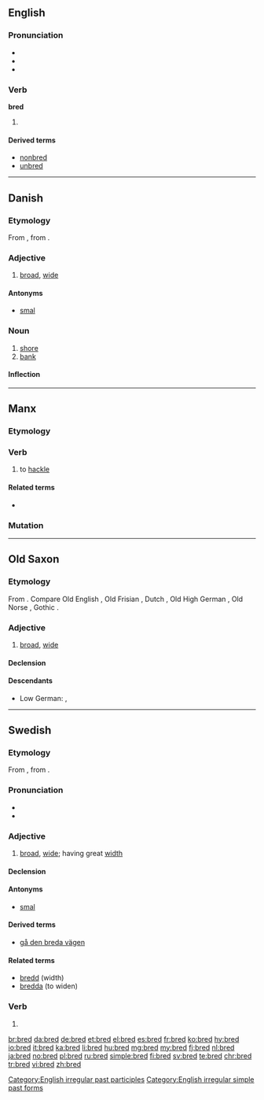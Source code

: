 ==English==

===Pronunciation===
* {{IPA|/brɛd/}}
* {{rhymes|ɛd}}
* {{homophones|lang=en|bread}}

===Verb===
'''bred'''

# {{en-past of|breed}}

====Derived terms====
* [[nonbred]]
* [[unbred]]

[[Category:English irregular past participles]]
[[Category:English irregular simple past forms]]

----

==Danish==

===Etymology===
From {{etyl|non|da}} {{term|breiðr|lang=non}}, from {{etyl|gem-pro|da}} {{m|gem-pro|*braidaz}}.

===Adjective===
{{head|da|adjective|neuter|bredt|definite and plural|brede}}

# [[broad]], [[wide]]

====Antonyms====
* [[smal]] {{pos a}}

===Noun===
{{da-noun|stem=bredd|en|er}}

# [[shore]]
# [[bank]]

====Inflection====
{{da-noun-infl|stem=bredd|en|er}}

----

==Manx==

===Etymology===
{{rfe|lang=gv}}

===Verb===
{{head|gv|verb|verbal noun|breddal|past participle|breddit}}

# to [[hackle]]

====Related terms====
* {{l|gv|breddey|gloss=hackling}}

===Mutation===
{{gv mut cons|b|red}}

----

==Old Saxon==

===Etymology===
From {{etyl|gem-pro|osx}} {{m|gem-pro|*braidaz}}. Compare Old English {{m|ang|brād}}, Old Frisian {{term|brēd|lang=ofs}}, Dutch {{term|breed|lang=nl}}, Old High German {{term|breit|lang=goh}}, Old Norse {{term|breiðr|lang=non}}, Gothic {{term|𐌱𐍂𐌰𐌹𐌸𐍃|tr=braiþs|lang=got}}.

===Adjective===
{{head|osx|adjective|head=brēd}}

# [[broad]], [[wide]]

====Declension====
{{osx-decl-adj|title=brēd|brēd}}

====Descendants====
* Low German: {{l|nds|breed}}, {{l|nds|breet}}

----

==Swedish==

===Etymology===
From {{etyl|non|sv}} {{term|breiðr|lang=non}}, from {{etyl|gem-pro|sv}} {{m|gem-pro|*braidaz}}.

===Pronunciation===
* {{rhymes|eːd|lang=sv}}
* {{audio|Sv-bred.ogg|audio|lang=sv}}

===Adjective===
{{head|sv|adjective}}

# [[broad]], [[wide]]; having great [[width]]

====Declension====
{{sv-adj-reg|n=brett}}

====Antonyms====
* [[smal]]

====Derived terms====
* [[gå den breda vägen]]

====Related terms====
* [[bredd]] (width)
* [[bredda]] (to widen)

===Verb===
{{head|sv|verb form}}

# {{sv-verb-form-imp|breda}}

[[br:bred]]
[[da:bred]]
[[de:bred]]
[[et:bred]]
[[el:bred]]
[[es:bred]]
[[fr:bred]]
[[ko:bred]]
[[hy:bred]]
[[io:bred]]
[[it:bred]]
[[ka:bred]]
[[li:bred]]
[[hu:bred]]
[[mg:bred]]
[[my:bred]]
[[fj:bred]]
[[nl:bred]]
[[ja:bred]]
[[no:bred]]
[[pl:bred]]
[[ru:bred]]
[[simple:bred]]
[[fi:bred]]
[[sv:bred]]
[[te:bred]]
[[chr:bred]]
[[tr:bred]]
[[vi:bred]]
[[zh:bred]]